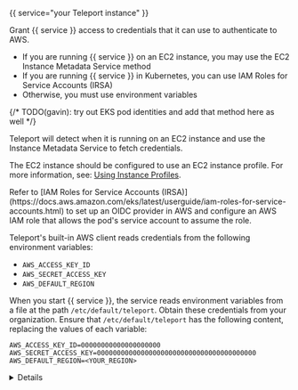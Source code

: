 {{ service="your Teleport instance" }}

Grant {{ service }} access to credentials that it can use to authenticate to
AWS.

- If you are running {{ service }} on an EC2 instance, you may use the EC2
Instance Metadata Service method
- If you are running {{ service }} in Kubernetes, you can use IAM Roles for
Service Accounts (IRSA)
- Otherwise, you must use environment variables

{/* TODO(gavin): try out EKS pod identities and add that method here as well */}

<Tabs>
<TabItem label="Instance Metadata Service">

Teleport will detect when it is running on an EC2 instance and use the Instance
Metadata Service to fetch credentials.

The EC2 instance should be configured to use an EC2 instance profile. For more
information, see: [Using Instance Profiles](https://docs.aws.amazon.com/IAM/latest/UserGuide/id_roles_use_switch-role-ec2_instance-profiles.html).

</TabItem>
<TabItem label="Kubernetes IRSA">
Refer to [IAM Roles for Service Accounts (IRSA)](https://docs.aws.amazon.com/eks/latest/userguide/iam-roles-for-service-accounts.html) to set up an OIDC provider in AWS and configure an AWS IAM role that allows
the pod's service account to assume the role.
</TabItem>
<TabItem label="Environment Variables">

Teleport's built-in AWS client reads credentials from the following environment
variables:

- `AWS_ACCESS_KEY_ID`
- `AWS_SECRET_ACCESS_KEY`
- `AWS_DEFAULT_REGION`

When you start {{ service }}, the service reads environment variables from a
file at the path `/etc/default/teleport`. Obtain these credentials from your
organization. Ensure that `/etc/default/teleport` has the following content,
replacing the values of each variable:

```text
AWS_ACCESS_KEY_ID=00000000000000000000
AWS_SECRET_ACCESS_KEY=0000000000000000000000000000000000000000
AWS_DEFAULT_REGION=<YOUR_REGION>
```
</TabItem>
</Tabs>

<Details title="Have multiple sources of AWS credentials?">

Teleport's AWS client loads credentials from different sources in the following
order:

- Environment Variables
- Shared credentials file
- Shared configuration file (Teleport always enables shared configuration)
- EC2 Instance Metadata (credentials only)

While you can provide AWS credentials via a shared credentials file or shared
configuration file, you will need to run {{ service }} with the `AWS_PROFILE`
environment variable assigned to the name of your profile of choice.

If you have a specific use case that the instructions above do not account for,
consult the documentation for the [AWS SDK for
Go](https://docs.aws.amazon.com/sdk-for-go/api/aws/session/) for a detailed
description of credential loading behavior.

</Details>
